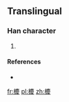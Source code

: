==Translingual==

===Han character===
{{Han char|rn=75|rad=木|as=15|sn=19|four=|canj=木戈X水 (DIXE)}}

# {{defn|Han|sort=木15}}

====References====
* {{Han ref|kx=0561.111|hdz=21315.051|uh=6AE6|ud=27366}}

[[fr:櫦]]
[[pl:櫦]]
[[zh:櫦]]